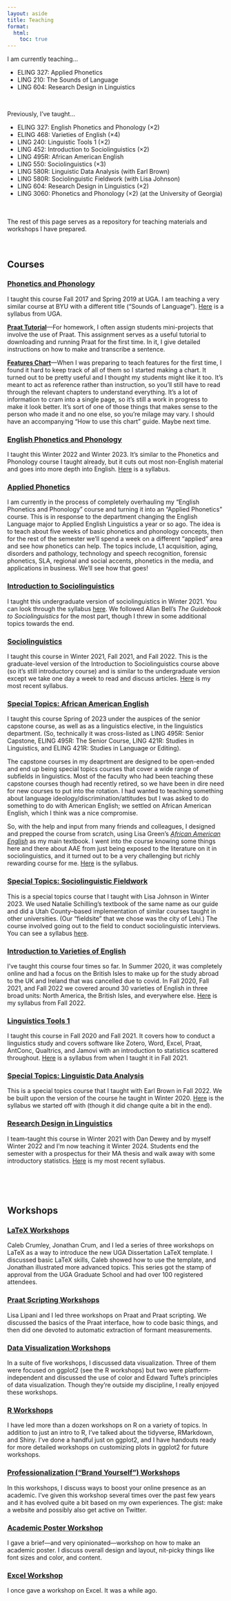 ```yaml
---
layout: aside
title: Teaching
format:
  html:
    toc: true
---
```


I am currently teaching… 

* ELING 327: Applied Phonetics
* LING 210: The Sounds of Language
* LING 604: Research Design in Linguistics

<br/>

Previously, I've taught…

* ELING 327: English Phonetics and Phonology (×2)
* ELING 468: Varieties of English (×4)
* LING 240: Linguistic Tools 1 (×2)
* LING 452: Introduction to Sociolinguistics (×2)
* LING 495R: African American English
* LING 550: Sociolinguistics (×3)
* LING 580R: Linguistic Data Analysis (with Earl Brown)
* LING 580R: Sociolinguistic Fieldwork (with Lisa Johnson)
* LING 604: Research Design in Linguistics (×2)
* LING 3060: Phonetics and Phonology (×2) (at the University of Georgia)

<br/>
<br/>
The rest of this page serves as a repository for teaching materials and workshops I have prepared.

<br/>

## Courses

### [Phonetics and Phonology](http://bulletin.uga.edu/Link.aspx?cid=ling3060)

I taught this course Fall 2017 and Spring 2019 at UGA. I am teaching a very similar course at BYU with a different title ("Sounds of Language"). [Here](/downloads/190308_LING3060_syllabus.pdf) is a syllabus from UGA.

**[Praat Tutorial](/downloads/190523-Praat_tutorial.pdf)**---For homework, I often assign students mini-projects that involve the use of Praat. This assignment serves as a useful tutorial to downloading and running Praat for the first time. In it, I give detailed instructions on how to make and transcribe a sentence.

**[Features Chart](/downloads/180814-features_chart.pdf)**---When I was preparing to teach features for the first time, I found it hard to keep track of all of them so I started making a chart. It turned out to be pretty useful and I thought my students might like it too. It's meant to act as reference rather than instruction, so you'll still have to read through the relevant chapters to understand everything. It's a lot of information to cram into a single page, so it's still a work in progress to make it look better. It's sort of one of those things that makes sense to the person who made it and no one else, so you're milage may vary. I should have an accompanying "How to use this chart" guide. Maybe next time. 

### [English Phonetics and Phonology](https://catalog.byu.edu/courses/11232-001)

I taught this Winter 2022 and Winter 2023. It's similar to the Phonetics and Phonology course I taught already, but it cuts out most non-English material and goes into more depth into English. [Here](/downloads/230103-E327_syllabus.pdf) is a syllabus.

### [Applied Phonetics](https://catalog.byu.edu/courses/11232-001)

I am currently in the process of completely overhauling my "English Phonetics and Phonology" course and turning it into an "Applied Phonetics" course. This is in response to the department changing the English Language major to Applied English Linguistics a year or so ago. The idea is to teach about five weeks of basic phonetics and phonology concepts, then for the rest of the semester we'll spend a week on a different "applied" area and see how phonetics can help. The topics include, L1 acquisition, aging, disorders and pathology, technology and speech recognition, forensic phonetics, SLA, regional and social accents, phonetics in the media, and applications in business. We'll see how that goes!

### [Introduction to Sociolinguistics](https://catalog.byu.edu/courses/12546-000)

I taught this undergraduate version of sociolinguistics in Winter 2021. You can look through the syllabus [here](/downloads/210102-L452_syllabus.pdf). We followed Allan Bell's *The Guidebook to Sociolinguistics* for the most part, though I threw in some additional topics towards the end.

### [Sociolinguistics](https://catalog.byu.edu/courses/03565-002)

I taught this course in Winter 2021, Fall 2021, and Fall 2022. This is the graduate-level version of the Introduction to Sociolinguistics course above (so it's still introductory course) and is similar to the undergraduate version except we take one day a week to read and discuss articles. [Here](/downloads/220103-L550_syllabus.pdf) is my most recent syllabus.

### [Special Topics: African American English](https://catalog.byu.edu/courses/01990-003)

I taught this course Spring of 2023 under the auspices of the senior capstone course, as well as as a linguistics elective, in the linguistics department. (So, technically it was cross-listed as LING 495R: Senior Capstone, ELING 495R: The Senior Course, LING 421R: Studies in Linguistics, and ELING 421R: Studies in Language or Editing). 

The capstone courses in my deaprtment are designed to be open-ended and end up being special topics courses that cover a wide range of subfields in linguistics. Most of the faculty who had been teaching these capstone courses though had recently retired, so we have been in dire need for new courses to put into the rotation. I had wanted to teaching something about language ideology/discrimination/attitudes but I was asked to do something to do with American English; we settled on African American English, which I think was a nice compromise. 

So, with the help and input from many friends and colleagues, I designed and prepped the course from scratch, using Lisa Green's *[African American English](https://doi.org/10.1017/CBO9780511800306)* as my main textbook. I went into the course knowing some things here and there about AAE from just being exposed to the literature on it in sociolinguistics, and it turned out to be a very challenging but richly rewarding course for me. [Here](/downloads/230503-L495R_AAE_syllabus.pdf) is the syllabus.

### [Special Topics: Sociolinguistic Fieldwork](https://catalog.byu.edu/courses/01990-003)

This is a special topics course that I taught with Lisa Johnson in Winter 2023. We used Natalie Schilling's textbook of the same name as our guide and did a Utah County--based implementation of similar courses taught in other universities. (Our "fieldsite" that we chose was the city of Lehi.) The course involved going out to the field to conduct sociolinguistic interviews. You can see a syllabus [here](/downloads/230105-L580_socio_fieldwork.pdf). 

### [Introduction to Varieties of English](https://catalog.byu.edu/courses/11256-002)

I've taught this course four times so far. In Summer 2020, it was completely online and had a focus on the British Isles to make up for the study abroad to the UK and Ireland that was cancelled due to covid. In Fall 2020, Fall 2021, and Fall 2022 we covered around 30 varieties of English in three broad units: North America, the British Isles, and everywhere else. [Here](/downloads/220103-E468_syllabus.pdf) is my syllabus from Fall 2022.

### [Linguistics Tools 1](https://catalog.byu.edu/courses/12290-000)

I taught this course in Fall 2020 and Fall 2021. It covers how to conduct a linguistics study and covers software like Zotero, Word, Excel, Praat, AntConc, Qualtrics, and Jamovi with an introduction to statistics scattered throughout. [Here](/downloads/220103-L240_syllabus.pdf) is a syllabus from when I taught it in Fall 2021.

### [Special Topics: Linguistic Data Analysis](https://catalog.byu.edu/courses/01990-003)

This is a special topics course that I taught with Earl Brown in Fall 2022. We be built upon the version of the course he taught in Winter 2020. [Here](/downloads/220801_L580_data_analysis.pdf) is the syllabus we started off with (though it did change quite a bit in the end).

### [Research Design in Linguistics](https://gradstudies.byu.edu/ling-604-research-design)

I team-taught this course in Winter 2021 with Dan Dewey and by myself Winter 2022 and I'm now teaching it Winter 2024. Students end the semester with a prospectus for their MA thesis and walk away with some introductory statistics. [Here](/downloads/220103-L604_syllabus.pdf) is my most recent syllabus.



<br/>
<br/>
<br/>




## Workshops

### [LaTeX Workshops](/pages/latex.qmd)

Caleb Crumley, Jonathan Crum, and I led a series of three workshops on LaTeX as a way to introduce the new UGA Dissertation LaTeX template. I discussed basic LaTeX skills, Caleb showed how to use the template, and Jonathan illustrated more advanced topics. This series got the stamp of approval from the UGA Graduate School and had over 100 registered attendees.

### [Praat Scripting Workshops](/pages/praat-workshops.qmd)

Lisa Lipani and I led three workshops on Praat and Praat scripting. We discussed the basics of the Praat interface, how to code basic things, and then did one devoted to automatic extraction of formant measurements. 

### [Data Visualization Workshops](/pages/dataviz.qmd)

In a suite of five workshops, I discussed data visualization. Three of them were focused on ggplot2 (see the R workshops) but two were platform-independent and discussed the use of color and Edward Tufte's principles of data visualization. Though they're outside my discipline, I really enjoyed these workshops.

### [R Workshops](/pages/r-workshops.qmd)

I have led more than a dozen workshops on R on a variety of topics. In addition to just an intro to R, I've talked about the tidyverse, RMarkdown, and Shiny. I've done a handful just on ggplot2, and I have handouts ready for more detailed workshops on customizing plots in ggplot2 for future workshops. 

### [Professionalization ("Brand Yourself") Workshops](/blog/brand-yourself-3)

In this workshops, I discuss ways to boost your online presence as an academic. I've given this workshop several times over the past few years and it has evolved quite a bit based on my own experiences. The gist: make a website and possibly also get active on Twitter.

### [Academic Poster Workshop](/downloads/190911-poster_workshop.pdf)

I gave a brief---and very opinionated---workshop on how to make an academic poster. I discuss overall design and layout, nit-picky things like font sizes and color, and content. 

### [Excel Workshop](/blog/excel-workshop)

I once gave a workshop on Excel. It was a while ago.
